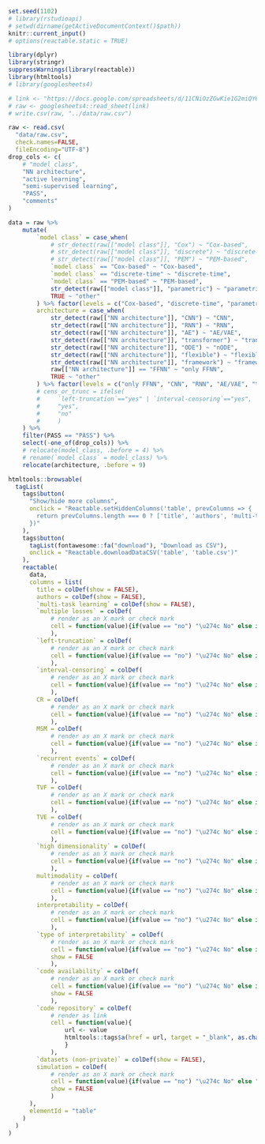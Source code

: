 
```r
set.seed(1102)
# library(rstudioapi)
# setwd(dirname(getActiveDocumentContext()$path))
knitr::current_input()
# options(reactable.static = TRUE)
```

```r
library(dplyr)
library(stringr)
suppressWarnings(library(reactable))
library(htmltools)
# library(googlesheets4)

# link <- "https://docs.google.com/spreadsheets/d/11CNiOzZGwKie1G2miQY6TVMVMfI-COmiF4x2ylqetzA/edit#gid=0"
# raw <- googlesheets4::read_sheet(link)
# write.csv(raw, "../data/raw.csv")
```

```r
raw <- read.csv(
  "data/raw.csv",
  check.names=FALSE,
  fileEncoding="UTF-8")
drop_cols <- c(
    # "model class",
    "NN architecture",
    "active learning",
    "semi-supervised learning",
    "PASS",
    "comments"
)

data = raw %>%
    mutate(
        `model class` = case_when(
            # str_detect(raw[["model class"]], "Cox") ~ "Cox-based",
            # str_detect(raw[["model class"]], "discrete") ~ "discrete-time",
            # str_detect(raw[["model class"]], "PEM") ~ "PEM-based",
            `model class` == "Cox-based" ~ "Cox-based",
            `model class` == "discrete-time" ~ "discrete-time",
            `model class` == "PEM-based" ~ "PEM-based",
            str_detect(raw[["model class"]], "parametric") ~ "parametric",
            TRUE ~ "other"
        ) %>% factor(levels = c("Cox-based", "discrete-time", "parametric", "PEM-based", "other")),
        architecture = case_when(
            str_detect(raw[["NN architecture"]], "CNN") ~ "CNN",
            str_detect(raw[["NN architecture"]], "RNN") ~ "RNN",
            str_detect(raw[["NN architecture"]], "AE") ~ "AE/VAE",
            str_detect(raw[["NN architecture"]], "transformer") ~ "transformer",
            str_detect(raw[["NN architecture"]], "ODE") ~ "nODE",
            str_detect(raw[["NN architecture"]], "flexible") ~ "flexible",
            str_detect(raw[["NN architecture"]], "framework") ~ "framework",
            raw[["NN architecture"]] == "FFNN" ~ "only FFNN",
            TRUE ~ "other"
        ) %>% factor(levels = c("only FFNN", "CNN", "RNN", "AE/VAE", "transformer", "nODE", "flexible", "framework", "other")),
        # cens_or_trunc = ifelse(
        #     `left-truncation`=="yes" | `interval-censoring`=="yes",
        #     "yes",
        #     "no"
        #     )
    ) %>%
    filter(PASS == "PASS") %>%
    select(-one_of(drop_cols)) %>%
    # relocate(model_class, .before = 4) %>%
    # rename(`model class` = model_class) %>%
    relocate(architecture, .before = 9)

```


```r
htmltools::browsable(
  tagList(
    tags$button(
      "Show/hide more columns",
      onclick = "Reactable.setHiddenColumns('table', prevColumns => {
        return prevColumns.length === 0 ? ['title', 'authors', 'multi-task learning', 'type of interpretability', 'code availability', 'code repository', 'datasets (non-private)', 'simulation'] : []
      })"
    ),
    tags$button(
      tagList(fontawesome::fa("download"), "Download as CSV"),
      onclick = "Reactable.downloadDataCSV('table', 'table.csv')"
    ),
    reactable(
      data,
      columns = list(
        title = colDef(show = FALSE),
        authors = colDef(show = FALSE),
        `multi-task learning` = colDef(show = FALSE),
        `multiple losses` = colDef(
            # render as an X mark or check mark
            cell = function(value){if(value == "no") "\u274c No" else if(value == "yes") "\u2714\ufe0f Yes" else value}
            ),
        `left-truncation` = colDef(
            # render as an X mark or check mark
            cell = function(value){if(value == "no") "\u274c No" else if(value == "yes") "\u2714\ufe0f Yes" else value}
            ),
        `interval-censoring` = colDef(
            # render as an X mark or check mark
            cell = function(value){if(value == "no") "\u274c No" else if(value == "yes") "\u2714\ufe0f Yes" else value}
            ),
        CR = colDef(
            # render as an X mark or check mark
            cell = function(value){if(value == "no") "\u274c No" else if(value == "yes") "\u2714\ufe0f Yes" else value}
            ),
        MSM = colDef(
            # render as an X mark or check mark
            cell = function(value){if(value == "no") "\u274c No" else if(value == "yes") "\u2714\ufe0f Yes" else value}
            ),
        `recurrent events` = colDef(
            # render as an X mark or check mark
            cell = function(value){if(value == "no") "\u274c No" else if(value == "yes") "\u2714\ufe0f Yes" else value}
            ),
        TVF = colDef(
            # render as an X mark or check mark
            cell = function(value){if(value == "no") "\u274c No" else if(value == "yes") "\u2714\ufe0f Yes" else value}
            ),
        TVE = colDef(
            # render as an X mark or check mark
            cell = function(value){if(value == "no") "\u274c No" else if(value == "yes") "\u2714\ufe0f Yes" else value}
            ),
        `high dimensionality` = colDef(
            # render as an X mark or check mark
            cell = function(value){if(value == "no") "\u274c No" else if(value == "yes") "\u2714\ufe0f Yes" else value}
            ),
        multimodality = colDef(
            # render as an X mark or check mark
            cell = function(value){if(value == "no") "\u274c No" else if(value == "yes") "\u2714\ufe0f Yes" else value}
            ),
        interpretability = colDef(
            # render as an X mark or check mark
            cell = function(value){if(value == "no") "\u274c No" else if(value == "yes") "\u2714\ufe0f Yes" else value}
            ),
        `type of interpretability` = colDef(
            # render as an X mark or check mark
            cell = function(value){if(value == "no") "\u274c No" else if(value == "yes") "\u2714\ufe0f Yes" else value},
            show = FALSE
            ),
        `code availability` = colDef(
            # render as an X mark or check mark
            cell = function(value){if(value == "no") "\u274c No" else if(value == "yes") "\u2714\ufe0f Yes" else value},
            show = FALSE
            ),
        `code repository` = colDef(
            # render as link
            cell = function(value){
                url <- value
                htmltools::tags$a(href = url, target = "_blank", as.character(value))
                }
            ),
        `datasets (non-private)` = colDef(show = FALSE),
        simulation = colDef(
            # render as an X mark or check mark
            cell = function(value){if(value == "no") "\u274c No" else "\u2714\ufe0f Yes"},
            show = FALSE
            )
      ),
      elementId = "table"
    )
  )
)
```